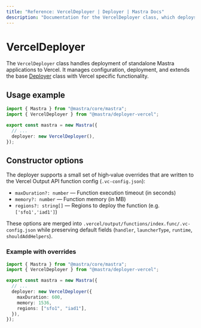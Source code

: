 ```yaml
---
title: "Reference: VercelDeployer | Deployer | Mastra Docs"
description: "Documentation for the VercelDeployer class, which deploys Mastra applications to Vercel."
---
```


# VercelDeployer

The `VercelDeployer` class handles deployment of standalone Mastra applications to Vercel. It manages configuration, deployment, and extends the base [Deployer](/reference/deployer/) class with Vercel specific functionality.

## Usage example

```typescript title="src/mastra/index.ts" showLineNumbers copy
import { Mastra } from "@mastra/core/mastra";
import { VercelDeployer } from "@mastra/deployer-vercel";

export const mastra = new Mastra({
  // ...
  deployer: new VercelDeployer(),
});
```

## Constructor options

The deployer supports a small set of high‑value overrides that are written to the Vercel Output API function config (`.vc-config.json`):

- `maxDuration?: number` — Function execution timeout (in seconds)
- `memory?: number` — Function memory (in MB)
- `regions?: string[]` — Regions to deploy the function (e.g. `['sfo1','iad1']`)

These options are merged into `.vercel/output/functions/index.func/.vc-config.json` while preserving default fields (`handler`, `launcherType`, `runtime`, `shouldAddHelpers`).

### Example with overrides

```typescript title="src/mastra/index.ts" showLineNumbers copy
import { Mastra } from "@mastra/core/mastra";
import { VercelDeployer } from "@mastra/deployer-vercel";

export const mastra = new Mastra({
  // ...
  deployer: new VercelDeployer({
    maxDuration: 600,
    memory: 1536,
    regions: ["sfo1", "iad1"],
  }),
});
```
